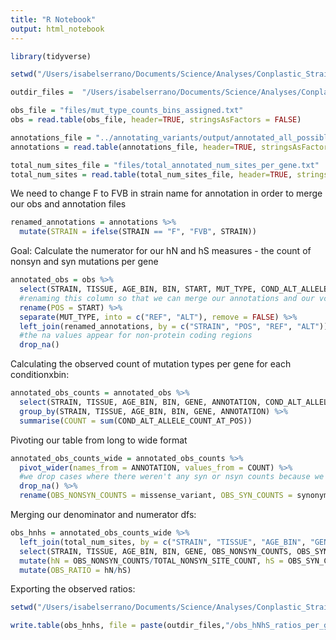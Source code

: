 ```yaml
---
title: "R Notebook"
output: html_notebook
---
```



```r
library(tidyverse)
```

```r
setwd("/Users/isabelserrano/Documents/Science/Analyses/Conplastic_Strains/files_and_analyses/genomewide_selection_scan/hnhs_per_freq_bin/")

outdir_files =  "/Users/isabelserrano/Documents/Science/Analyses/Conplastic_Strains/files_and_analyses/genomewide_selection_scan/hnhs_per_freq_bin/files/"

obs_file = "files/mut_type_counts_bins_assigned.txt"
obs = read.table(obs_file, header=TRUE, stringsAsFactors = FALSE)

annotations_file = "../annotating_variants/output/annotated_all_possible_variants.txt"
annotations = read.table(annotations_file, header=TRUE, stringsAsFactors = FALSE)

total_num_sites_file = "files/total_annotated_num_sites_per_gene.txt"
total_num_sites = read.table(total_num_sites_file, header=TRUE, stringsAsFactors = FALSE)

```

We need to change F to FVB in strain name for annotation in order to merge our obs and annotation files

```r
renamed_annotations = annotations %>%
  mutate(STRAIN = ifelse(STRAIN == "F", "FVB", STRAIN))

```

Goal: Calculate the numerator for our hN and hS measures - the count of nonsyn and syn mutations per gene

```r

annotated_obs = obs %>%
  select(STRAIN, TISSUE, AGE_BIN, BIN, START, MUT_TYPE, COND_ALT_ALLELE_COUNT_AT_POS) %>%
  #renaming this column so that we can merge our annotations and our vcf
  rename(POS = START) %>%
  separate(MUT_TYPE, into = c("REF", "ALT"), remove = FALSE) %>%
  left_join(renamed_annotations, by = c("STRAIN", "POS", "REF", "ALT")) %>%
  #the na values appear for non-protein coding regions
  drop_na()

```


Calculating the observed count of mutation types per gene for each conditionxbin: 

```r

annotated_obs_counts = annotated_obs %>%
  select(STRAIN, TISSUE, AGE_BIN, BIN, GENE, ANNOTATION, COND_ALT_ALLELE_COUNT_AT_POS) %>%
  group_by(STRAIN, TISSUE, AGE_BIN, BIN, GENE, ANNOTATION) %>%
  summarise(COUNT = sum(COND_ALT_ALLELE_COUNT_AT_POS))

```
Pivoting our table from long to wide format

```r

annotated_obs_counts_wide = annotated_obs_counts %>%
  pivot_wider(names_from = ANNOTATION, values_from = COUNT) %>%
  #we drop cases where there weren't any syn or nsyn counts because we won't be able to calculate the ratio in these cases
  drop_na() %>%
  rename(OBS_NONSYN_COUNTS = missense_variant, OBS_SYN_COUNTS = synonymous_variant)
```

Merging our denominator and numerator dfs:

```r

obs_hnhs = annotated_obs_counts_wide %>%
  left_join(total_num_sites, by = c("STRAIN", "TISSUE", "AGE_BIN", "GENE")) %>%
  select(STRAIN, TISSUE, AGE_BIN, BIN, GENE, OBS_NONSYN_COUNTS, OBS_SYN_COUNTS, TOTAL_NONSYN_SITE_COUNT, TOTAL_SYN_SITE_COUNT) %>%
  mutate(hN = OBS_NONSYN_COUNTS/TOTAL_NONSYN_SITE_COUNT, hS = OBS_SYN_COUNTS/TOTAL_SYN_SITE_COUNT) %>%
  mutate(OBS_RATIO = hN/hS)

```

Exporting the observed ratios:

```r
setwd("/Users/isabelserrano/Documents/Science/Analyses/Conplastic_Strains/files_and_analyses/genomewide_selection_scan/hnhs_per_freq_bin/")

write.table(obs_hnhs, file = paste(outdir_files,"/obs_hNhS_ratios_per_gene_per_bin.txt", sep = ""), sep = "\t", quote = F, row.names = T)

```

